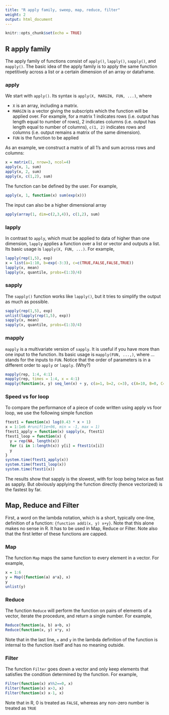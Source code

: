---
title: "R apply family, sweep, map, reduce, filter"
weight: 2
output: html_document
---

```{r setup, include=FALSE}
knitr::opts_chunk$set(echo = TRUE)
```

## R apply family

The apply family of functions consist of `apply()`, `lapply()`, `sapply()`, and `mapply()`. The basic idea of the apply family is to apply the same function repetitively across a list or a certain dimension of an array or dataframe.

### apply

We start with `apply()`. Its syntax is `apply(X, MARGIN, FUN, ...)`, where

- `X` is an array, including a matrix.
- `MARGIN` is a vector giving the subscripts which the function will be applied over. For example, for a matrix 1 indicates rows (i.e. output has length equal to number of rows), 2 indicates columns (i.e. output has length equal to number of columns), `c(1, 2)` indicates rows and columns (i.e. output remains a matrix of the same dimension).
- `FUN` is the function to be applied

As an example, we construct a matrix of all 1's and sum across rows and columns:

```{r}
x = matrix(1, nrow=3, ncol=4)
apply(x, 1, sum)
apply(x, 2, sum)
apply(x, c(1,2), sum)
```

The function can be defined by the user. For example,

```{r}
apply(x, 1, function(x) sum(exp(x)))
```

The input can also be a higher dimensional array

```{r}
apply(array(1, dim=c(2,3,4)), c(1,2), sum)
```

### lapply

In contrast to `apply`, which must be applied to data of higher than one dimension, `lapply` applies a function over a list or vector and outputs a list. Its basic usage is `lapply(X, FUN, ...)`. For example,

```{r}
lapply(rep(1,5), exp)
x = list(a=1:10, b=exp(-3:3), c=c(TRUE,FALSE,FALSE,TRUE))
lapply(x, mean)
lapply(x, quantile, probs=(1:3)/4)
```

### sapply

The `sapply()` function works like `lapply()`, but it tries to simplify the output as much as possible.

```{r}
sapply(rep(1,5), exp)
unlist(lapply(rep(1,5), exp))
sapply(x, mean)
sapply(x, quantile, probs=(1:3)/4)
```

### mapply
`mapply` is a multivariate version of `sapply`. It is useful if you have more than one input to the function. Its basic usage is `mapply(FUN, ...,)`, where ... stands for the inputs to `FUN`. Notice that the order of parameters is in a different order to `apply` or `lapply`. (Why?)

```{r}
mapply(rep, 1:4, 4:1)
mapply(rep, times = 1:4, x = 4:1)
mapply(function(x, y) seq_len(x) + y, c(a=1, b=2, c=3), c(A=10, B=0, C=-10))
```

### Speed vs for loop
To compare the performance of a piece of code written using apply vs foor loop, we use the following simple function

```{r}
ftest1 = function(x) log(0.43 * x + 1)
x = 1:1e6 #runif(1e+06, min = -1, max = 1)
ftest1_apply = function(x) sapply(x, ftest1)
ftest1_loop = function(x) {
  y = rep(NA, length(x))
  for (i in 1:length(x)) y[i] = ftest1(x[i])
  y
}
system.time(ftest1_apply(x))
system.time(ftest1_loop(x))
system.time(ftest1(x))
```
The results show that sapply is the slowest, with for loop being twice as fast as sapply. But obviously applying the function directly (hence vectorized) is the fastest by far.

## Map, Reduce and Filter

First, a word on the lambda notation, which is a short, typically one-line, definition of a function:
`{function add1(x, y) x+y}`. Note that this alone makes no sense in R. It has to be used in Map, Reduce or Filter. Note also that the first letter of these functions are capped.

### Map

The function `Map` maps the same function to every element in a vector. For example,

```{r}
x = 1:6
y = Map({function(a) a*a}, x)
y
unlist(y)
```

### Reduce

The function `Reduce` will perform the function on pairs of elements of a vector, iterate the procedure, and return a single number. For example,

```{r}
Reduce(function(a, b) a+b, x)
Reduce(function(x, y) x*y, x)
```

Note that in the last line, `x` and `y` in the lambda definition of the function is internal to the function itself and has no meaning outside.

### Filter

The function `Filter` goes down a vector and only keep elements that satisfies the condition determined by the function. For example,

```{r}
Filter(function(x) x%%2==0, x)
Filter(function(x) x>3, x)
Filter(function(x) x-1, x)
```

Note that in R, 0 is treated as `FALSE`, whereas any non-zero number is treated as `TRUE`
